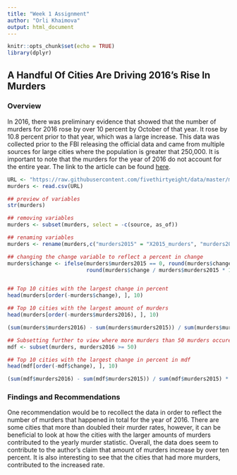 ---
title: "Week 1 Assignment"
author: "Orli Khaimova"
output: html_document
---

```{r setup, include=FALSE}
knitr::opts_chunk$set(echo = TRUE)
library(dplyr)
```

## A Handful Of Cities Are Driving 2016’s Rise In Murders

### Overview

In 2016, there was preliminary evidence that showed that the number of murders for 2016 rose by over 10 percent by October of that year. It rose by 10.8 percent prior to that year, which was a large increase. This data was collected prior to the FBI releasing the official data and came from multiple sources for large cities where the population is greater that 250,000. It is important to note that the murders for the year of 2016 do not account for the entire year. The link to the article can be found [here](https://fivethirtyeight.com/features/a-handful-of-cities-are-driving-2016s-rise-in-murders/).

```{r}
URL <- "https://raw.githubusercontent.com/fivethirtyeight/data/master/murder_2016/murder_2016_prelim.csv"
murders <- read.csv(URL)

## preview of variables
str(murders) 

## removing variables
murders <- subset(murders, select = -c(source, as_of))

## renaming variables
murders <- rename(murders,c("murders2015" = "X2015_murders", "murders2016" = "X2016_murders"))

## changing the change variable to reflect a percent in change
murders$change <- ifelse(murders$murders2015 == 0, round(murders$change  * 100, 2), 
                         round(murders$change / murders$murders2015 * 100, 2))


## Top 10 cities with the largest change in percent
head(murders[order(-murders$change), ], 10)

## Top 10 cities with the largest amount of murders
head(murders[order(-murders$murders2016), ], 10)

(sum(murders$murders2016) - sum(murders$murders2015)) / sum(murders$murders2015) * 100

## Subsetting further to view where more murders than 50 murders occured
mdf <- subset(murders, murders2016 >= 50)

## Top 10 cities with the largest change in percent in mdf
head(mdf[order(-mdf$change), ], 10)

(sum(mdf$murders2016) - sum(mdf$murders2015)) / sum(mdf$murders2015) * 100
```
### Findings and Recommendations
One recommendation would be to recollect the data in order to reflect the number of murders that happened in total for the year of 2016. There are some cities that more than doubled their murder rates, however, it can be beneficial to look at how the cities with the larger amounts of murders contributed to the yearly murder statistic. Overall, the data does seem to contribute to the author's claim that amount of murders increase by over ten percent. It is also interesting to see that the cities that had more murders, contributed to the increased rate.
